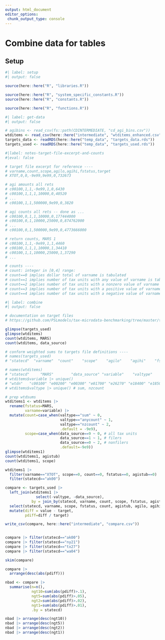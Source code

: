 ```yaml
---
output: html_document
editor_options: 
 chunk_output_type: console
---
```


# Combine data for tables


## Setup

```r
#| label: setup
#| output: false

source(here::here("R", "libraries.R"))

source(here::here("R", "system_specific_constants.R"))
source(here::here("R", "constants.R"))

source(here::here("R", "functions.R"))

```


```r
#| label: get-data
#| output: false

# agibins <- read_csv(fs::path(CDINTERMEDIATE, "cd_agi_bins.csv"))
wtditems <- read_csv(here::here("intermediate", "wtditems_enhanced.csv"))
targets_data <- readRDS(here::here("temp_data", "targets_data.rds"))
targets_used <- readRDS(here::here("temp_data", "targets_used.rds"))

```

```r
#|label: notes-target-file-excerpt-and-counts
#|eval: false

# target file excerpt for reference ----
# varname,count,scope,agilo,agihi,fstatus,target
# XTOT,0,0,-9e99,9e99,0,732673

# agi amounts all rets
# c00100,1,1,-9e99,1,0,6430
# c00100,1,1,1,10000,0,40520
# ...
# c00100,1,1,500000,9e99,0,3820

# agi counts all rets -- done as ...
# c00100,0,1,1,10000,0,177444000
# c00100,0,1,10000,25000,0,874762000
# ...
# c00100,0,1,500000,9e99,0,4773666000

# return counts, MARS 1
# c00100,1,1,-9e99,1,1,4460
# c00100,1,1,1,10000,1,34410
# c00100,1,1,10000,25000,1,37290
# ...

# counts ----
# count: integer in [0,4] range:
# count==0 implies dollar total of varname is tabulated
# count==1 implies number of tax units with any value of varname is tabulated
# count==2 implies number of tax units with a nonzero value of varname is tabulated
# count==3 implies number of tax units with a positive value of varname is tabulated
# count==4 implies number of tax units with a negative value of varname is tabulated

```


```r
#| label: combine
#| output: false

# documentation on target files
# https://github.com/PSLmodels/tax-microdata-benchmarking/tree/master/tmd/areas/targets

glimpse(targets_used)
glimpse(wtditems)
count(wtditems, MARS)
count(wtditems, data_source)

# conform weighted sums to targets file definitions ----
# names(targets_used)
# "statecd"  "varname"  "count"    "scope"    "agilo"    "agihi"    "fstatus"  "target"   "active"   "agistub"  "agirange"

# names(wtditems)
# "statecd"     "MARS"        "data_source" "variable"    "valtype"     "value"       "agistub"    
# wtditems$variable |> unique()
# "wtdn"   "c00100" "e00200" "e00300" "e01700" "e26270" "e18400" "e18500" "iitax" 
# wtditems$valtype |> unique() # sum, nzcount

# prep wtdsums
wtditems1 <- wtditems |> 
  rename(fstatus=MARS,
         varname=variable) |> 
  mutate(count=case_when(valtype=="sum" ~ 0,
                         valtype=="anycount" ~ 1,
                         valtype=="nzcount" ~ 2,
                         .default = -9e9),
         scope=case_when(data_source==9 ~ 0, # all tax units
                         data_source==1 ~ 1, # filers
                         data_source==0 ~ 2, # nonfilers
                         .default=-9e9))
glimpse(wtditems1)
count(wtditems1, agistub)
count(wtditems1, scope)

wtditems1 |> 
  filter(varname=="XTOT", scope==0, count==0, fstatus==0, agistub==0) |> 
  filter(statecd=="ak00")

compare <- targets_used |> 
  left_join(wtditems1 |> 
              select(-valtype, -data_source),
            by = join_by(statecd, varname, count, scope, fstatus, agistub)) |> 
  select(statecd, varname, scope, fstatus, count, agistub, agilo, agihi, agirange, active, target, value) |> 
  mutate(diff = value - target,
         pdiff=diff / target)

write_csv(compare, here::here("intermediate", "compare.csv"))
  

compare |> filter(statecd=="ak00")
compare |> filter(statecd=="ny21")
compare |> filter(statecd=="tx27")
compare |> filter(statecd=="wa04")

skim(compare)

compare |> 
  arrange(desc(abs(pdiff)))

nbad <- compare |> 
  summarise(n=n(), 
            ngt10=sum(abs(pdiff)>.1),
            ngt5=sum(abs(pdiff)>.05),
            ngt2=sum(abs(pdiff)>.02),
            ngt1=sum(abs(pdiff)>.01),
            .by = statecd)

nbad |> arrange(desc(ngt10))
nbad |> arrange(desc(ngt5))
nbad |> arrange(desc(ngt2))
nbad |> arrange(desc(ngt1))

```



